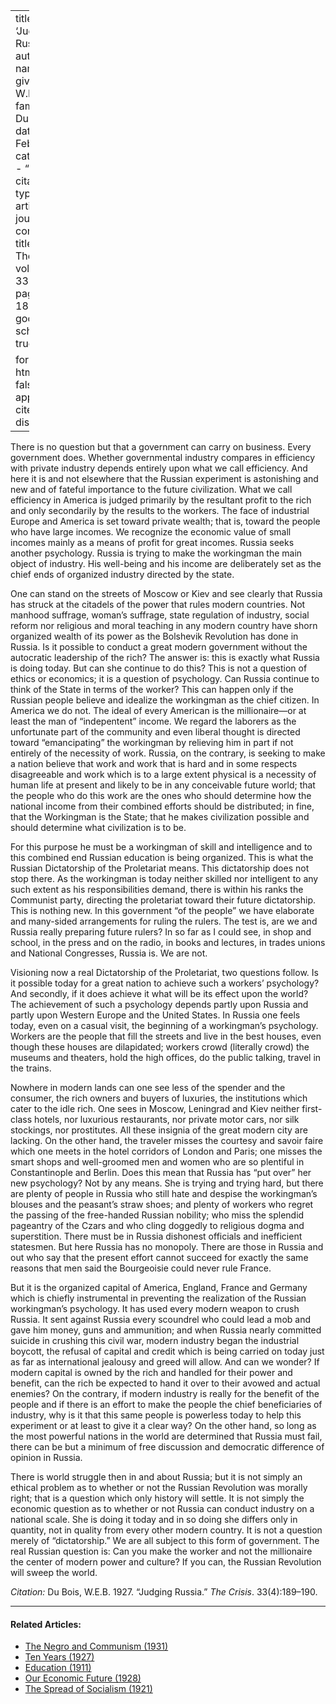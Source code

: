 
---
title: 'Judging Russia'
author:
  - name:
      given: W.E.B.
      family: Du Bois
date: Feb. 1927
categories: 
  - ""
citation: 
  type: article-journal
  container-title: The Crisis
  volume: 33
  issue: 4
  page: 189-190
google-scholar: true

format:
  html:
    toc: false
    appendix-cite-as: display
---


There is no question but that a government can carry on business. Every government does. Whether governmental industry compares in efficiency with private industry depends entirely upon what we call efficiency. And here it is and not elsewhere that the Russian experiment is astonishing and new and of fateful importance to the future civilization. What we call efficiency in America is judged primarily by the resultant profit to the rich and only secondarily by the results to the workers. The face of industrial Europe and America is set toward private wealth; that is, toward the people who have large incomes. We recognize the economic value of small incomes mainly as a means of profit for great incomes. Russia seeks another psychology. Russia is trying to make the workingman the main object of industry. His well-being and his income are deliberately set as the chief ends of organized industry directed by the state.

One can stand on the streets of Moscow or Kiev and see clearly that Russia has struck at the citadels of the power that  rules modern countries. Not manhood suffrage, woman's suffrage, state regulation of industry, social reform nor religious and moral teaching in any modern country have shorn organized wealth of its power as the Bolshevik Revolution has done in Russia. Is it possible to conduct a great modern government without the autocratic leadership of the rich? The answer is: this is exactly what Russia is doing today. But can she continue to do this? This is not a question of ethics or economics; it is a question of psychology. Can Russia continue to think of the State in terms of the worker? This can happen only if the Russian people believe and idealize the workingman as the chief citizen. In America we do not. The ideal of every American is the millionaire---or at least the man of "indepentent" income. We regard the laborers as the unfortunate part of the community and even liberal thought is directed toward "emancipating" the workingman by relieving him in part if not entirely of the necessity of work. Russia, on the contrary, is seeking to make a nation believe that work and work that is hard and in some respects disagreeable and work which is to a large extent physical is a necessity of human life at present and likely to be in any conceivable future world; that the people who do this work are the ones who should determine how the national income from their combined efforts should be distributed; in fine, that the Workingman is the State; that he makes civilization possible and should determine what civilization is to be.

For this purpose he must be a workingman of skill and intelligence and to this combined end Russian education is being organized. This is what the Russian Dictatorship of the Proletariat means. This dictatorship does not stop there. As the workingman is today neither skilled nor intelligent to any such extent as his responsibilities demand, there is within his ranks the Communist party, directing the proletariat toward their future dictatorship. This is nothing new. In this government "of the people" we have elaborate and many-sided arrangements for ruling the rulers. The test is, are we and Russia really preparing future rulers? In so far as I could see, in shop and school, in the press and on the radio, in books and lectures, in trades unions and National Congresses, Russia is. We are not.

Visioning now a real Dictatorship of the Proletariat, two questions follow. Is it possible today for a great nation to achieve such a workers' psychology? And secondly, if it does achieve it what will be its effect upon the world? The achievement of such a psychology depends partly upon Russia and partly upon Western Europe and the United States. In Russia one feels today, even on a casual visit, the beginning of a workingman's psychology. Workers are the people that fill the streets and live in the best houses, even though these houses are dilapidated; workers crowd (literally crowd) the museums and theaters, hold the high offices, do the public talking, travel in the trains.

Nowhere in modern lands can one see less of the spender and the consumer, the rich owners and buyers of luxuries, the institutions which cater to the idle rich. One sees in Moscow, Leningrad and Kiev neither first-class hotels, nor luxurious restaurants, nor private motor cars, nor silk stockings, nor prostitutes. All these insignia of the great modern city are lacking. On the other hand, the traveler misses the courtesy and savoir faire which one meets in the hotel corridors of London and Paris; one misses the smart shops and well-groomed men and women who are so plentiful in Constantinople and Berlin. Does this mean that Russia has "put over" her new psychology? Not by any means. She is trying and trying hard, but there are plenty of people in Russia who still hate and despise the workingman's blouses and the peasant's straw shoes; and plenty of workers who regret the passing of the free-handed Russian nobility; who miss the splendid pageantry of the Czars and who cling doggedly to religious dogma and superstition. There must be in Russia dishonest officials and inefficient statesmen. But here Russia has no monopoly. There are those in Russia and out who say that the present effort cannot succeed for exactly the same reasons that men said the Bourgeoisie could never rule France.

But it is the organized capital of America, England, France and Germany which is chiefly instrumental in preventing the realization of the Russian workingman's psychology. It has used every modern weapon to crush Russia. It sent against Russia every scoundrel who could lead a mob and gave him money, guns and ammunition; and when Russia nearly committed suicide in crushing this civil war, modern industry began the industrial boycott, the refusal of capital and credit which is being carried on today just as far as international jealousy and greed will allow. And can we wonder? If modern capital is owned by the rich and handled for their power and benefit, can the rich be expected to hand it over to their avowed and actual enemies? On the contrary, if modern industry is really for the benefit of the people and if there is an effort to make the people the chief beneficiaries of industry, why is it that this same people is powerless today to help this experiment or at least to give it a clear way? On the other hand, so long as the most powerful nations in the world are determined that Russia must fail, there can be but a minimum of free discussion and democratic difference of opinion in Russia.

There is world struggle then in and about Russia; but it is not simply an ethical problem as to whether or not the Russian Revolution was morally right; that is a question which only history will settle. It is not simply the economic question as to whether or not Russia can conduct industry on a national scale. She is doing it today and in so doing she differs only in quantity, not in quality from every other modern country. It is not a question merely of "dictatorship." We are all subject to this form of government. The real Russian question is: Can you make the worker and not the millionaire the center of modern power and culture? If you can, the Russian Revolution will sweep the world.

*Citation:* Du Bois, W.E.B. 1927. "Judging Russia." *The Crisis*. 33(4):189&ndash;190.

<!-- Similar articles start here -->
<div  class="clear-wrap"></div>
<hr>
#### Related Articles:

* [The Negro and Communism (1931)](/Volumes/38/09/negro_and_communism.html)
* [Ten Years (1927)](/Volumes/34/10/ten_years.html)
* [Education (1911)](/Volumes/02/02/business.html)
* [Our Economic Future (1928)](/Volumes/35/05/our_economic_future.html)
* [The Spread of Socialism (1921)](/Volumes/22/05/spread-of-socialism.html)

<!-- Similar articles end here -->